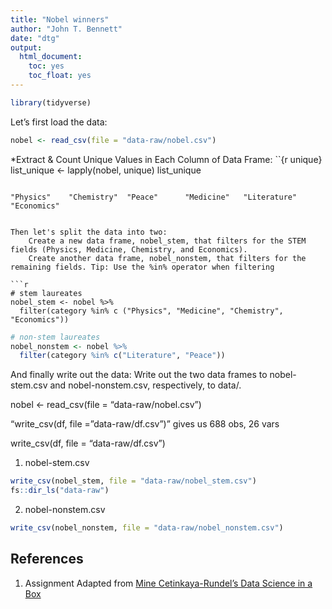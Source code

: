 ```yaml
---
title: "Nobel winners"
author: "John T. Bennett"
date: "dtg"
output: 
  html_document: 
    toc: yes
    toc_float: yes
---
```


```r
library(tidyverse)
```

Let's first load the data:

```r
nobel <- read_csv(file = "data-raw/nobel.csv")
```

*Extract & Count Unique Values in Each Column of Data Frame:
``{r unique}
list_unique <- lapply(nobel, unique)
list_unique
```

"Physics"    "Chemistry"  "Peace"      "Medicine"   "Literature" "Economics"


Then let's split the data into two:
    Create a new data frame, nobel_stem, that filters for the STEM fields (Physics, Medicine, Chemistry, and Economics).
    Create another data frame, nobel_nonstem, that filters for the remaining fields. Tip: Use the %in% operator when filtering

```r
# stem laureates
nobel_stem <- nobel %>%
  filter(category %in% c ("Physics", "Medicine", "Chemistry", "Economics"))
```

```r
# non-stem laureates
nobel_nonstem <- nobel %>%
  filter(category %in% c("Literature", "Peace"))
```

And finally write out the data:
    Write out the two data frames to nobel-stem.csv and nobel-nonstem.csv, respectively, to data/.

nobel <- read_csv(file = "data-raw/nobel.csv")

"write_csv(df, file = "data-raw/df.csv")" gives us 688 obs, 26 vars 

write_csv(df, file = "data-raw/df.csv")

1) nobel-stem.csv 
```r
write_csv(nobel_stem, file = "data-raw/nobel_stem.csv")
fs::dir_ls("data-raw")
```

2) nobel-nonstem.csv
```r
write_csv(nobel_nonstem, file = "data-raw/nobel_nonstem.csv")
```

## References {#references}
1. Assignment Adapted from [Mine Cetinkaya-Rundel's Data Science in a Box](https://github.com/rstudio-education/datascience-box)